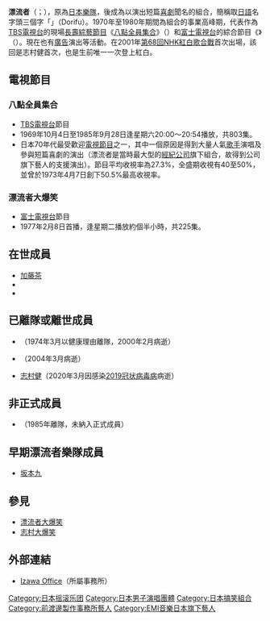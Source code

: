 {{NoteTA
|1=zh-tw:團體;zh-hk:組合;zh-cn:组合;
|2=zh-tw:主唱;zh-cn:主音;
}}
{{otheruses|subject=日本演艺团体|other=其他同名事物|漂流者}}
{{Infobox entertainer 
| name = 漂流者
| 類型 = 組合
| Img = 
| Img_capt = 
| Img_size = <!-- 僅在原始圖片寬度小於 250px 時填寫 -->
| Landscape = 
| Birth_name = 
| foreignname     = ザ・ドリフターズ
| fnamelang       = ja
| romanizedname   = 
| englishname     = The Drifters
| Alias = ドリフ
| Born = 
| Died = 
| Origin = {{JPN}}
| Instrument = 
| Genre = {{link-en|搞笑歌曲|Novelty song}}<br>[[洛卡比里|洛卡比里]]
| Occupation = 
| Years_active = 1955年 - 
| Label = [[東芝EMI|東芝EMI]]<br />Sounds Marketing System
| 經紀公司 = Izawa Office（[[渡邊製作事務所|渡邊製作]]子公司）
| Associated_acts = 
| URL = 
| Current_members = [[加藤茶|加藤茶]]（[[鼓|鼓]]）<br>{{link-ja|高木胖|高木ブー}}（[[主結他|主結他]]）<br>{{link-ja|仲本工事}}（[[節奏結他|節奏結他]]、[[主音|主音]]）
| Past_members = {{link-ja|碇矢長介|いかりや長介}}（[[低音結他|低音結他]]，2004年3月病逝）<br>[[志村健|志村健]]（[[結他|結他]]、[[鍵盤樂器|鍵盤]]，2020年3月病逝）<br>{{link-ja|荒井注}}（鍵盤，1974年3月以健康理由離隊，2000年2月病逝）<br>{{link-ja|諏訪親治|すわ親治}}（鼓，1985年離隊，未納入正式成員）
| Notable_instruments = 
}}
'''漂流者'''（{{lang-ja|'''ドリフターズ'''}}；{{lang-en|'''Drifters'''}}），原為[[日本|日本]][[樂隊|樂隊]]，後成為以演出短篇[[喜劇|喜劇]]聞名的組合，簡稱取[[日語|日語]]名字頭三個字「'''{{lang|ja|ドリフ}}'''」（Dorifu）。1970年至1980年期間為組合的事業高峰期，代表作為[[TBS電視台|TBS電視台]]的現場[[長壽節目|長壽]][[綜藝節目|綜藝節目]]《[[八點全員集合|八點全員集合]]》（{{lang|ja|8時だョ!全員集合}}）和[[富士電視台|富士電視台]]的綜合節目《{{link-ja|漂流者大爆笑|ドリフ大爆笑}}》（{{lang|ja|ドリフ大爆笑}}）。現在也有[[廣告|廣告]]演出等活動。在2001年[[第68回NHK紅白歌合戰|第68回NHK紅白歌合戰]]首次出場，該回是志村健首次，也是生前唯一一次登上紅白。

== 電視節目 ==
=== 八點全員集合 ===
*[[TBS電視台|TBS電視台]]節目
*1969年10月4日至1985年9月28日逢星期六20:00～20:54播放，共803集。
*日本70年代最受歡迎[[電視節目|電視節目]]之一，其中一個原因是得到大量人氣[[歌手|歌手]]演唱及參與短篇喜劇的演出（漂流者是當時最大型的[[經紀人|經紀公司]]{{link-ja|渡邊製作|渡辺プロダクション}}旗下組合，故得到公司旗下藝人的支援演出）。節目平均收視率為27.3%，全盛期收視有40至50%，並曾於1973年4月7日創下50.5%最高收視率。

=== 漂流者大爆笑 ===
*[[富士電視台|富士電視台]]節目
*1977年2月8日首播，逢星期二播放約個半小時，共225集。

== 在世成員 ==
*[[加藤茶|加藤茶]]
*{{link-ja|高木胖|高木ブー}}
*{{link-ja|仲本工事}}

== 已離隊或離世成員 ==
*{{link-ja|荒井注}}（1974年3月以健康理由離隊，2000年2月病逝）
*{{link-ja|碇矢長介|いかりや長介}}（2004年3月病逝）
*[[志村健|志村健]]（2020年3月因感染[[2019冠状病毒病|2019冠状病毒病]]病逝）

== 非正式成員 ==
*{{link-ja|諏訪親治|すわ親治}}（1985年離隊，未納入正式成員）

== 早期漂流者樂隊成員 ==
*[[坂本九|坂本九]]

== 參見 ==
*[[漂流者大爆笑|漂流者大爆笑]]
*[[志村大爆笑|志村大爆笑]]

== 外部連結 ==
* [https://web.archive.org/web/20080212210335/http://www.jame.or.jp/izawa/ Izawa Office]（所屬事務所）

{{Authority control}}
{{DEFAULTSORT:Drifters}}
[[Category:日本摇滚乐团|Category:日本摇滚乐团]]
[[Category:日本男子演唱團體|Category:日本男子演唱團體]]
[[Category:日本搞笑組合|Category:日本搞笑組合]]
[[Category:前渡邊製作事務所藝人|Category:前渡邊製作事務所藝人]]
[[Category:EMI音樂日本旗下藝人|Category:EMI音樂日本旗下藝人]]